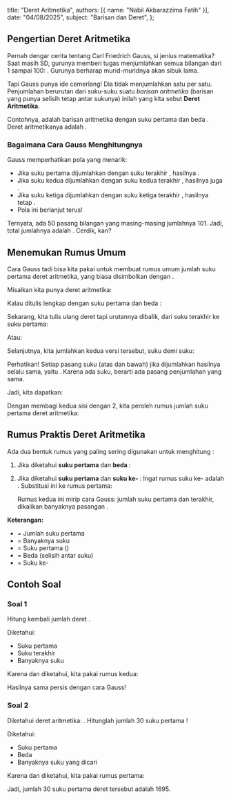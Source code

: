   title: "Deret Aritmetika",
  authors: [{ name: "Nabil Akbarazzima Fatih" }],
  date: "04/08/2025",
  subject: "Barisan dan Deret",
};

## Pengertian Deret Aritmetika

Pernah dengar cerita tentang Carl Friedrich Gauss, si jenius matematika? Saat masih SD, gurunya memberi tugas menjumlahkan semua bilangan dari 1 sampai 100: <InlineMath math="1 + 2 + 3 + \dots + 98 + 99 + 100"/>. Gurunya berharap murid-muridnya akan sibuk lama.

Tapi Gauss punya ide cemerlang! Dia tidak menjumlahkan satu per satu. Penjumlahan berurutan dari suku-suku suatu _barisan aritmetika_ (barisan yang punya selisih tetap antar sukunya) inilah yang kita sebut **Deret Aritmetika**.

Contohnya, <InlineMath math="1, 2, 3, \dots, 100"/> adalah barisan aritmetika dengan suku pertama <InlineMath math="a=1"/> dan beda <InlineMath math="b=1"/>. Deret aritmetikanya adalah <InlineMath math="1 + 2 + 3 + \dots + 100"/>.

### Bagaimana Cara Gauss Menghitungnya

Gauss memperhatikan pola yang menarik:

- Jika suku pertama <InlineMath math="(1)" /> dijumlahkan dengan suku terakhir <InlineMath math="(100)" />, hasilnya <InlineMath math="101" />.
- Jika suku kedua <InlineMath math="(2)" /> dijumlahkan dengan suku kedua terakhir <InlineMath math="(99)" />, hasilnya juga <InlineMath math="101" />.
- Jika suku ketiga <InlineMath math="(3)" /> dijumlahkan dengan suku ketiga terakhir <InlineMath math="(98)" />, hasilnya tetap <InlineMath math="101" />.
- Pola ini berlanjut terus!

<div className="flex flex-col mt-4">
  <BlockMath math="\underbrace{1+100}_{101}, \underbrace{2+99}_{101}, \underbrace{3+98}_{101}, \dots, \underbrace{50+51}_{101}" />
</div>

Ternyata, ada 50 pasang bilangan yang masing-masing jumlahnya 101. Jadi, total jumlahnya adalah <InlineMath math="50 \times 101 = 5050"/>. Cerdik, kan?

## Menemukan Rumus Umum

Cara Gauss tadi bisa kita pakai untuk membuat rumus umum jumlah <InlineMath math="n"/> suku pertama deret aritmetika, yang biasa disimbolkan dengan <InlineMath math="S_n"/>.

Misalkan kita punya deret aritmetika:

<BlockMath math="S_n = U_1 + U_2 + U_3 + \dots + U_{n-1} + U_n" />

Kalau ditulis lengkap dengan suku pertama <InlineMath math="(a)" /> dan beda <InlineMath math="(b)" />:

<BlockMath math="S_n = a + (a+b) + (a+2b) + \dots + (a+(n-2)b) + (a+(n-1)b)" />

Sekarang, kita tulis ulang deret <InlineMath math="S_n"/> tapi urutannya dibalik, dari suku terakhir ke suku pertama:

<BlockMath math="S_n = U_n + U_{n-1} + \dots + U_2 + U_1" />
Atau:
<BlockMath math="S_n = (a+(n-1)b) + (a+(n-2)b) + \dots + (a+b) + a" />

Selanjutnya, kita jumlahkan kedua versi <InlineMath math="S_n"/> tersebut, suku demi suku:

<div className="flex flex-col gap-4">
  <BlockMath math="S_n = a + (a+b) + \dots + (a+(n-2)b) + (a+(n-1)b)" />
  <BlockMath math="S_n = (a+(n-1)b) + (a+(n-2)b) + \dots + (a+b) + a" />
  <BlockMath math="2S_n = [2a+(n-1)b] + [2a+(n-1)b] + \dots + [2a+(n-1)b] + [2a+(n-1)b]" />
</div>

Perhatikan! Setiap pasang suku (atas dan bawah) jika dijumlahkan hasilnya selalu
sama, yaitu <InlineMath math="2a + (n-1)b" />. Karena ada <InlineMath math="n" /> suku,
berarti ada <InlineMath math="n" /> pasang penjumlahan yang sama.

Jadi, kita dapatkan:

<BlockMath math="2S_n = n \times (2a + (n-1)b)" />

Dengan membagi kedua sisi dengan 2, kita peroleh rumus jumlah <InlineMath math="n"/> suku pertama deret aritmetika:

<BlockMath math="S_n = \frac{n}{2} (2a + (n-1)b)" />

## Rumus Praktis Deret Aritmetika

Ada dua bentuk rumus yang paling sering digunakan untuk menghitung <InlineMath math="S_n"/>:

1.  Jika diketahui **suku pertama <InlineMath math="(a)" />** dan **beda <InlineMath math="(b)" />**:

    <BlockMath math="S_n = \frac{n}{2}(2a + (n - 1)b)" />

2.  Jika diketahui **suku pertama <InlineMath math="(a)" />** dan **suku ke-<InlineMath math="(n)" /> <InlineMath math="(U_n)" />**:
    Ingat rumus suku ke-<InlineMath math="n"/> adalah <InlineMath math="U_n = a + (n-1)b"/>. Substitusi ini ke rumus pertama:

    <div className="flex flex-col gap-4">
      <BlockMath math="S_n = \frac{n}{2}(a + a + (n - 1)b)" />
      <BlockMath math="S_n = \frac{n}{2}(a + U_n)" />
    </div>

    Rumus kedua ini mirip cara Gauss: jumlah suku pertama dan terakhir,
    dikalikan banyaknya pasangan <InlineMath math="(\frac{n}{2})" />.

**Keterangan:**

- <InlineMath math="S_n" /> = Jumlah <InlineMath math="n" /> suku pertama
- <InlineMath math="n" /> = Banyaknya suku
- <InlineMath math="a" /> = Suku pertama (<InlineMath math="U_1" />)
- <InlineMath math="b" /> = Beda (selisih antar suku)
- <InlineMath math="U_n" /> = Suku ke-
  <InlineMath math="n" />

## Contoh Soal

### Soal 1

Hitung kembali jumlah deret <InlineMath math="1 + 2 + 3 + \dots + 98 + 99 + 100"/>.

Diketahui:

- Suku pertama <InlineMath math="a = 1"/>
- Suku terakhir <InlineMath math="U_n = U_{100} = 100"/>
- Banyaknya suku <InlineMath math="n = 100"/>

Karena <InlineMath math="a"/> dan <InlineMath math="U_n"/> diketahui, kita pakai rumus kedua:

<div className="flex flex-col gap-4">
  <BlockMath math="S_n = \frac{n}{2}(a + U_n)" />
  <BlockMath math="S_{100} = \frac{100}{2}(1 + 100)" />
  <BlockMath math="S_{100} = 50(101)" />
  <BlockMath math="S_{100} = 5050" />
</div>

Hasilnya sama persis dengan cara Gauss!

### Soal 2

Diketahui deret aritmetika: <InlineMath math="13 + 16 + 19 + 22 + \dots"/>. Hitunglah jumlah 30 suku pertama <InlineMath math="(S_{30})"/>!

Diketahui:

- Suku pertama <InlineMath math="a = 13"/>
- Beda <InlineMath math="b = 16 - 13 = 3"/>
- Banyaknya suku yang dicari <InlineMath math="n = 30"/>

Karena <InlineMath math="a"/> dan <InlineMath math="b"/> diketahui, kita pakai rumus pertama:

<div className="flex flex-col gap-4">
  <BlockMath math="S_n = \frac{n}{2}(2a + (n - 1)b)" />
  <BlockMath math="S_{30} = \frac{30}{2}[2(13) + (30 - 1)(3)]" />
  <BlockMath math="S_{30} = 15[26 + (29)(3)]" />
  <BlockMath math="S_{30} = 15(26 + 87)" />
  <BlockMath math="S_{30} = 15(113)" />
  <BlockMath math="S_{30} = 1695" />
</div>

Jadi, jumlah 30 suku pertama deret tersebut adalah 1695.

